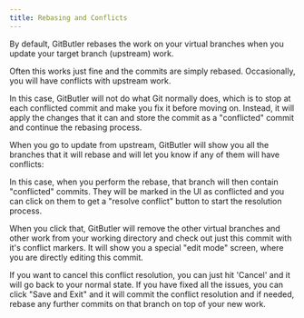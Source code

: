 ```yaml
---
title: Rebasing and Conflicts
---
```



By default, GitButler rebases the work on your virtual branches when you update your target branch (upstream) work.

Often this works just fine and the commits are simply rebased. Occasionally, you will have conflicts with upstream work. 

In this case, GitButler will not do what Git normally does, which is to stop at each conflicted commit and make you fix it before moving on. Instead, it will apply the changes that it can and store the commit as a "conflicted" commit and continue the rebasing process.

When you go to update from upstream, GitButler will show you all the branches that it will rebase and will let you know if any of them will have conflicts:

<ImageSection
  subtitle="One branch has a conflict with the upstream work"
  src="/img/docs/conflicts-incoming.png"
  alt="Conflicts with commits"
/>

In this case, when you perform the rebase, that branch will then contain "conflicted" commits. They will be marked in the UI as conflicted and you can click on them to get a "resolve conflict" button to start the resolution process.

<ImageSection
  subtitle="Resolving a conflict"
  src="/img/docs/conflicts-conflicted.png"
  alt="Conflicts with commits"
/>

When you click that, GitButler will remove the other virtual branches and other work from your working directory and check out just this commit with it's conflict markers. It will show you a special "edit mode" screen, where you are directly editing this commit.

<ImageSection
  subtitle="Resolving a conflict"
  src="/img/docs/conflicts-edit.png"
  alt="Conflicts with commits"
/>

If you want to cancel this conflict resolution, you can just hit 'Cancel' and it will go back to your normal state. If you have fixed all the issues, you can click "Save and Exit" and it will commit the conflict resolution and if needed, rebase any further commits on that branch on top of your new work.